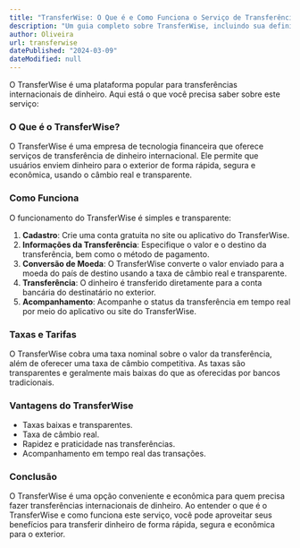 ```yaml
---
title: "TransferWise: O Que é e Como Funciona o Serviço de Transferência de Dinheiro"
description: "Um guia completo sobre TransferWise, incluindo sua definição, características, taxas e como usar esta plataforma para transferências internacionais de dinheiro de forma rápida, segura e econômica."
author: Oliveira
url: transferwise
datePublished: "2024-03-09"
dateModified: null
---
```


O TransferWise é uma plataforma popular para transferências internacionais de dinheiro. Aqui está o que você precisa saber sobre este serviço:

### O Que é o TransferWise?

O TransferWise é uma empresa de tecnologia financeira que oferece serviços de transferência de dinheiro internacional. Ele permite que usuários enviem dinheiro para o exterior de forma rápida, segura e econômica, usando o câmbio real e transparente.

### Como Funciona

O funcionamento do TransferWise é simples e transparente:

1. **Cadastro**: Crie uma conta gratuita no site ou aplicativo do TransferWise.
2. **Informações da Transferência**: Especifique o valor e o destino da transferência, bem como o método de pagamento.
3. **Conversão de Moeda**: O TransferWise converte o valor enviado para a moeda do país de destino usando a taxa de câmbio real e transparente.
4. **Transferência**: O dinheiro é transferido diretamente para a conta bancária do destinatário no exterior.
5. **Acompanhamento**: Acompanhe o status da transferência em tempo real por meio do aplicativo ou site do TransferWise.

### Taxas e Tarifas

O TransferWise cobra uma taxa nominal sobre o valor da transferência, além de oferecer uma taxa de câmbio competitiva. As taxas são transparentes e geralmente mais baixas do que as oferecidas por bancos tradicionais.

### Vantagens do TransferWise

- Taxas baixas e transparentes.
- Taxa de câmbio real.
- Rapidez e praticidade nas transferências.
- Acompanhamento em tempo real das transações.

### Conclusão

O TransferWise é uma opção conveniente e econômica para quem precisa fazer transferências internacionais de dinheiro. Ao entender o que é o TransferWise e como funciona este serviço, você pode aproveitar seus benefícios para transferir dinheiro de forma rápida, segura e econômica para o exterior.
